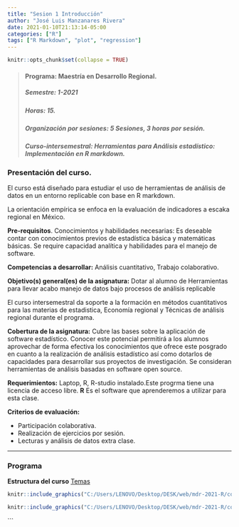 ```yaml
---
title: "Sesion 1 Introducción"
author: "José Luis Manzanares Rivera"
date: 2021-01-10T21:13:14-05:00
categories: ["R"]
tags: ["R Markdown", "plot", "regression"]
---
```


```r
knitr::opts_chunk$set(collapse = TRUE)
```

> #### Programa: Maestría en Desarrollo Regional.
> ##### **Semestre:** 1-2021
> ##### **Horas:** 15. 
> ##### **Organización por sesiones:** 5 Sesiones, 3 horas por sesión. 
> ##### **Curso-intersemestral:** Herramientas para Análisis estadístico: Implementación en R markdown.

### Presentación del curso.

El curso está diseñado para estudiar el uso de herramientas de análisis de datos en un entorno replicable con base en R markdown.

La orientación empírica se enfoca en la evaluación de indicadores  a escaka regional en México.

**Pre-requisitos**. Conocimientos y habilidades necesarias:
Es deseable contar con conocimientos previos de estadística básica y matemáticas básicas.
Se require capacidad analítica y habilidades para el manejo de software.

**Competencias a desarrollar:** Análisis cuantitativo,
Trabajo colaborativo.

**Objetivo(s) general(es) de la asignatura:** Dotar al alumno de  Herramientas  para llevar acabo manejo de datos bajo procesos de análisis replicable 

El curso intersemestral da soporte a la formación en métodos cuantitativos para las materias de estadistica, Economía regional y Técnicas de análisis regional  durante el programa. 


**Cobertura de la asignatura:** Cubre las bases sobre la aplicación de software estadístico. Conocer este potencial permitirá a los alumnos aprovechar de forma efectiva los conocimientos que ofrece este posgrado en cuanto a la realización de análisis  estadístico así como dotarlos de capacidades para desarrollar sus proyectos de investigación. Se consideran herramientas de análisis basadas en  software open source.   



**Requerimientos:**  Laptop,  R, R-studio instalado.Este progrma tiene una licencia de acceso libre. 
**R** Es el software que aprenderemos a utilizar para esta clase. 

**Criterios de evaluación:**

+ Participación colaborativa. 
+ Realización de ejercicios por sesión.
+ Lecturas y análisis de datos extra clase.

*** 

### Programa

**Estructura del curso**
[Temas](https://drive.google.com/file/d/1MD3epVmJq5pO5QssWRxEph3aEsJ_cAXB/view?usp=sharing)

```r
knitr::include_graphics("C:/Users/LENOVO/Desktop/DESK/web/mdr-2021-R/content/post/cayman-typography/temario1.jpg")
```



```r
knitr::include_graphics("C:/Users/LENOVO/Desktop/DESK/web/mdr-2021-R/content/post/cayman-typography/temario2.jpg")
```

```